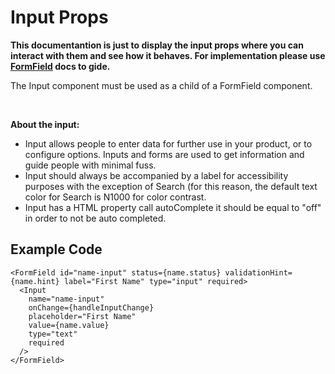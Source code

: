 
# Input Props

**This documentantion is just to display the input props where you can interact with them and see how it behaves. For implementation please use [FormField](/?path=/docs/forms-form-fields--input-field) docs to gide.**

<Alert title="Dev Note" severity="warning" icon="alert_warning">
  The Input component must be used as a child of a FormField component.
</Alert>

<p style={{ margin: 0 }}>&nbsp;</p>

<ArgsTable of={Input} />

**About the input:**

- Input allows people to enter data for further use in your product, or to configure options. Inputs and forms are used to get information and guide people with minimal fuss.
- Input should always be accompanied by a label for accessibility purposes with the exception of Search (for this reason, the default text color for Search is N1000 for color contrast.
- Input has a HTML property call autoComplete it should be equal to "off" in order to not be auto completed.

## Example Code

```tsx
<FormField id="name-input" status={name.status} validationHint={name.hint} label="First Name" type="input" required>
  <Input
    name="name-input"
    onChange={handleInputChange}
    placeholder="First Name"
    value={name.value}
    type="text"
    required
  />
</FormField>
```

<Stories />
